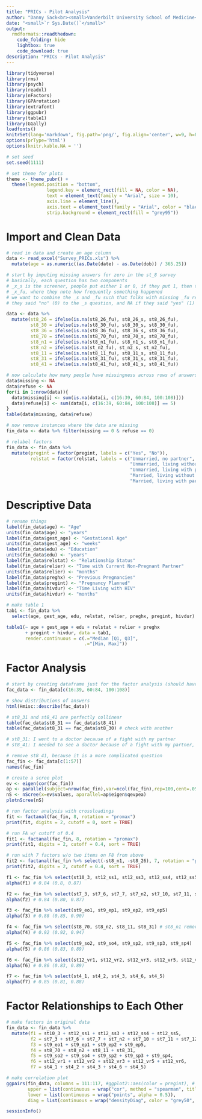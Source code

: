 ```yaml
---
title: "PRICs - Pilot Analysis"
author: "Danny Sack<br><small>Vanderbilt University School of Medicine</small>"
date: "<small>`r Sys.Date()`</small>"
output:
  rmdformats::readthedown:
    code_folding: hide
    lightbox: true
    code_download: true
description: "PRICs - Pilot Analysis"
---
```


```r
library(tidyverse)
library(rms)
library(psych)
library(readxl)
library(nFactors)
library(GPArotation)
library(extrafont)
library(ggpubr)
library(table1)
library(GGally)
loadfonts()
knitrSet(lang='markdown', fig.path='png/', fig.align='center', w=9, h=8, cache=TRUE)
options(prType='html')
options(knitr.kable.NA = '')

# set seed
set.seed(1111)

# set theme for plots
theme <- theme_pubr() +
  theme(legend.position = "bottom",
               legend.key = element_rect(fill = NA, color = NA),
               text = element_text(family = "Arial", size = 10), 
               axis.line = element_line(), 
               axis.text = element_text(family = "Arial", color = "black", size = 9),
               strip.background = element_rect(fill = "grey95"))
```

# Import and Clean Data

```r
# read in data and create an age column
data <- read_excel("Survey_PRICs.xls") %>%
  mutate(age = as.numeric((as.Date(date) - as.Date(dob)) / 365.25))
```

```r
# start by imputing missing answers for zero in the st_8 survey
# basically, each question has two components
# _x_s is the screener, people put either 1 or 0, if they put 1, then they move to
# _x_fu, where they note how frequently something happened
# we want to combine the _s and _fu such that folks with missing _fu responses get a 0 if 
# they said "no" (0) to the _s question, and NA if they said "yes" (1)

data <- data %>%
  mutate(st8_26 = ifelse(is.na(st8_26_fu), st8_26_s, st8_26_fu),
         st8_30 = ifelse(is.na(st8_30_fu), st8_30_s, st8_30_fu),
         st8_36 = ifelse(is.na(st8_36_fu), st8_36_s, st8_36_fu),
         st8_70 = ifelse(is.na(st8_70_fu), st8_70_s, st8_70_fu),
         st8_n1 = ifelse(is.na(st8_n1_fu), st8_n1_s, st8_n1_fu),
         st8_n2 = ifelse(is.na(st_n2_fu), st_n2_s, st_n2_fu),
         st8_11 = ifelse(is.na(st8_11_fu), st8_11_s, st8_11_fu),
         st8_31 = ifelse(is.na(st8_31_fu), st8_31_s, st8_31_fu),
         st8_41 = ifelse(is.na(st8_41_fu), st8_41_s, st8_41_fu))

# now calculate how many people have missingness across rows of answers
data$missing <- NA
data$refuse <- NA
for(i in 1:nrow(data)){
  data$missing[i] <- sum(is.na(data[i, c(16:39, 60:84, 100:108)]))
  data$refuse[i] <- sum(data[i, c(16:39, 60:84, 100:108)] == 5)
}
table(data$missing, data$refuse)

# now remove instances where the data are missing
fin_data <- data %>% filter(missing == 0 & refuse == 0)

# relabel factors
fin_data <- fin_data %>%
  mutate(pregint = factor(pregint, labels = c("Yes", "No")),
         relstat = factor(relstat, labels = c("Unmarried, no partner", 
                                              "Unmarried, living without partner",
                                              "Unmarried, living with partner",
                                              "Married, living without partner",
                                              "Married, living with partner")))
```

# Descriptive Data

```r
# rename things
label(fin_data$age) <- "Age"
units(fin_data$age) <- "years"
label(fin_data$gest_age) <- "Gestational Age"
units(fin_data$gest_age) <- "weeks"
label(fin_data$edu) <- "Education"
units(fin_data$edu) <- "years"
label(fin_data$relstat) <- "Relationship Status"
label(fin_data$relier) <- "Time with Current Non-Pregnant Partner"
units(fin_data$relier) <- "months"
label(fin_data$preghx) <- "Previous Pregnancies"
label(fin_data$pregint) <- "Pregnancy Planned"
label(fin_data$hivdur) <- "Time Living with HIV"
units(fin_data$hivdur) <- "months"

# make table 1
tab1 <- fin_data %>% 
  select(age, gest_age, edu, relstat, relier, preghx, pregint, hivdur) 

table1(~ age + gest_age + edu + relstat + relier + preghx
       + pregint + hivdur, data = tab1,
       render.continuous = c(.="Median [Q1, Q3]",
                             .="[Min, Max]"))
```

# Factor Analysis

```r
# start by creating dataframe just for the factor analysis (should have 58 questions from 10 scales)
fac_data <- fin_data[c(16:39, 60:84, 100:108)]

# show distributions of answers
html(Hmisc::describe(fac_data))

# st8_31 and st8_41 are perfectly collinear
table(fac_data$st8_31 == fac_data$st8_41)
table(fac_data$st8_31 == fac_data$st8_30) # check with another

# st8_31: I went to a doctor because of a fight with my partner
# st8_41: I needed to see a doctor because of a fight with my partner, but I didn't

# remove st8_41, because it is a more complicated question
fac_fin <- fac_data[c(1:57)]
names(fac_fin)
```

```r
# create a scree plot
ev <- eigen(cor(fac_fin)) 
ap <- parallel(subject=nrow(fac_fin),var=ncol(fac_fin),rep=100,cent=.05)
nS <- nScree(x=ev$values, aparallel=ap$eigen$qevpea)
plotnScree(nS)
```

```r
# run factor analysis with crossloadings
fit <- factanal(fac_fin, 8, rotation = "promax")
print(fit, digits = 2, cutoff = 0, sort = TRUE)

# run FA w/ cutoff of 0.4
fit1 <- factanal(fac_fin, 8, rotation = "promax")
print(fit1, digits = 2, cutoff = 0.4, sort = TRUE)

# run with 7 factors w/o two items on F8 from above
fit2 <- factanal(fac_fin %>% select(-st8_n1, -st8_26), 7, rotation = "promax")
print(fit2, digits = 2, cutoff = 0.4, sort = TRUE)
```

```r
f1 <- fac_fin %>% select(st10_3, st12_ss1, st12_ss3, st12_ss4, st12_ss5)
alpha(f1) # 0.84 (0.8, 0.87)

f2 <- fac_fin %>% select(st7_3, st7_6, st7_7, st7_n2, st7_10, st7_11, st7_12, st7_14, st7_n1)
alpha(f2) # 0.84 (0.80, 0.87)

f3 <- fac_fin %>% select(st9_eo1, st9_ep1, st9_ep2, st9_ep5)
alpha(f3) # 0.88 (0.85, 0.90)

f4 <- fac_fin %>% select(st8_70, st8_n2, st8_11, st8_31) # st8_n1 removed because it also loads on f8
alpha(f4) # 0.92 (0.92, 0.94)

f5 <- fac_fin %>% select(st9_so2, st9_so4, st9_sp2, st9_sp3, st9_sp4)
alpha(f5) # 0.86 (0.83, 0.89)

f6 <- fac_fin %>% select(st12_vr1, st12_vr2, st12_vr3, st12_vr5, st12_vr6)
alpha(f6) # 0.86 (0.83, 0.89)

f7 <- fac_fin %>% select(st4_1, st4_2, st4_3, st4_6, st4_5)
alpha(f7) # 0.85 (0.81, 0.88)
```

# Factor Relationships to Each Other

```r
# make factors in original data
fin_data <- fin_data %>%
  mutate(f1 = st10_3 + st12_ss1 + st12_ss3 + st12_ss4 + st12_ss5,
         f2 = st7_3 + st7_6 + st7_7 + st7_n2 + st7_10 + st7_11 + st7_12 + st7_14 + st7_n1,
         f3 = st9_eo1 + st9_ep1 + st9_ep2 + st9_ep5, 
         f4 = st8_70 + st8_n2 + st8_11 + st8_31,
         f5 = st9_so2 + st9_so4 + st9_sp2 + st9_sp3 + st9_sp4,
         f6 = st12_vr1 + st12_vr2 + st12_vr3 + st12_vr5 + st12_vr6,
         f7 = st4_1 + st4_2 + st4_3 + st4_6 + st4_5)

# make correlation plot
ggpairs(fin_data, columns = 111:117, #ggplot2::aes(color = pregint), # to add color by a particular variable
        upper = list(continuous = wrap("cor", method = "spearman", title = "rho")),
        lower = list(continuous = wrap("points", alpha = 0.5)), 
        diag = list(continuous = wrap("densityDiag", color = "grey50", fill = "grey50")))
```

```r
sessionInfo()
```



